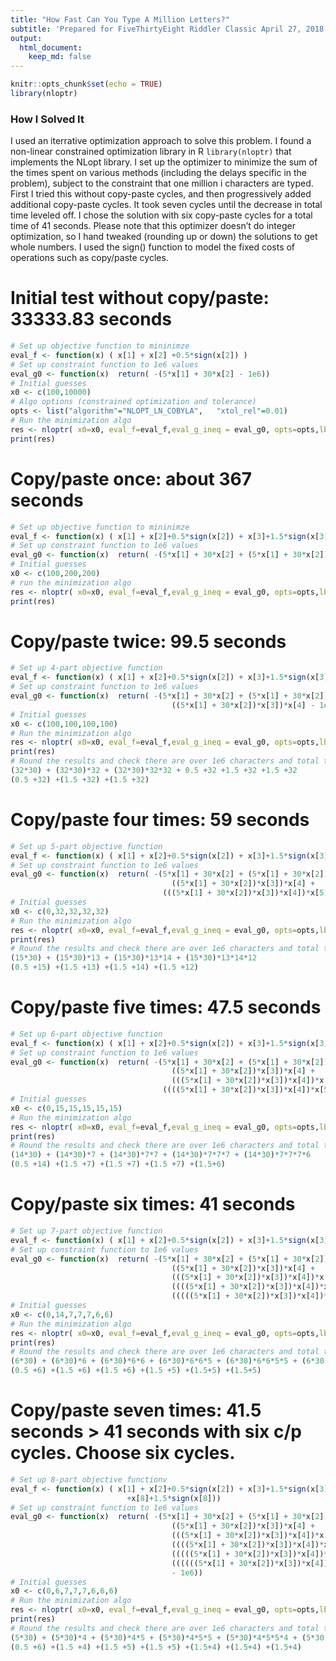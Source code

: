 ```yaml
---
title: "How Fast Can You Type A Million Letters?"
subtitle: 'Prepared for FiveThirtyEight Riddler Classic April 27, 2018'
output:
  html_document:
    keep_md: false
---
```


```r
knitr::opts_chunk$set(echo = TRUE)
library(nloptr)
```

### How I Solved It
I used an iterrative optimization approach to solve this problem.  I found a non-linear constrained optimization library in R `library(nloptr)` that implements the NLopt library. I set up the optimizer to minimize the sum of the times spent on various methods (including the delays specific in the problem), subject to the constraint that one million i characters are typed.  First I tried this without copy-paste cycles, and then progressively added additional copy-paste cycles.  It took seven cycles until the decrease in total time leveled off.  I chose the solution with six copy-paste cycles for a total time of 41 seconds.   Please note that this optimizer doesn't do integer optimization, so I hand tweaked (rounding up or down) the solutions to get whole numbers.  I used the sign() function to model the fixed costs of operations such as copy/paste cycles.

# Initial test without copy/paste: 33333.83 seconds
```r
# Set up objective function to mininimze
eval_f <- function(x) ( x[1] + x[2] +0.5*sign(x[2]) )
# Set up constraint function to 1e6 values
eval_g0 <- function(x)  return( -(5*x[1] + 30*x[2] - 1e6))
# Initial guesses
x0 <- c(100,10000)
# Algo options (constrained optimization and tolerance)
opts <- list("algorithm"="NLOPT_LN_COBYLA",   "xtol_rel"=0.01)
# Run the minimization algo
res <- nloptr( x0=x0, eval_f=eval_f,eval_g_ineq = eval_g0, opts=opts,lb=c(0,0))
print(res)
```

# Copy/paste once: about 367 seconds
```r
# Set up objective function to mininimze
eval_f <- function(x) ( x[1] + x[2]+0.5*sign(x[2]) + x[3]+1.5*sign(x[3]) )
# Set up constraint function to 1e6 values
eval_g0 <- function(x)  return( -(5*x[1] + 30*x[2] + (5*x[1] + 30*x[2])*x[3] - 1e6))
# Initial guesses
x0 <- c(100,200,200)
# run the minimization algo
res <- nloptr( x0=x0, eval_f=eval_f,eval_g_ineq = eval_g0, opts=opts,lb=c(0,0,0))
print(res)
```

# Copy/paste twice: 99.5 seconds
```r
# Set up 4-part objective function
eval_f <- function(x) ( x[1] + x[2]+0.5*sign(x[2]) + x[3]+1.5*sign(x[3]) + x[4]+1.5*sign(x[4]) )
# Set up constraint function to 1e6 values
eval_g0 <- function(x)  return( -(5*x[1] + 30*x[2] + (5*x[1] + 30*x[2])*x[3] + 
                                    ((5*x[1] + 30*x[2])*x[3])*x[4] - 1e6))
# Initial guesses
x0 <- c(100,100,100,100)
# Run the minimization algo
res <- nloptr( x0=x0, eval_f=eval_f,eval_g_ineq = eval_g0, opts=opts,lb=c(0,0,0,0))
print(res)
# Round the results and check there are over 1e6 characters and total time
(32*30) + (32*30)*32 + (32*30)*32*32 + 0.5 +32 +1.5 +32 +1.5 +32
(0.5 +32) +(1.5 +32) +(1.5 +32)
```

# Copy/paste four times: 59 seconds
```r
# Set up 5-part objective function
eval_f <- function(x) ( x[1] + x[2]+0.5*sign(x[2]) + x[3]+1.5*sign(x[3]) + x[4]+1.5*sign(x[4]) + x[5]+1.5*sign(x[5]) )
# Set up constraint function to 1e6 values
eval_g0 <- function(x)  return( -(5*x[1] + 30*x[2] + (5*x[1] + 30*x[2])*x[3] + 
                                    ((5*x[1] + 30*x[2])*x[3])*x[4] +
                                  (((5*x[1] + 30*x[2])*x[3])*x[4])*x[5] - 1e6))
# Initial guesses
x0 <- c(0,32,32,32,32)
# Run the minimization algo
res <- nloptr( x0=x0, eval_f=eval_f,eval_g_ineq = eval_g0, opts=opts,lb=c(0,0,0,0,0))
print(res)
# Round the results and check there are over 1e6 characters and total time
(15*30) + (15*30)*13 + (15*30)*13*14 + (15*30)*13*14*12
(0.5 +15) +(1.5 +13) +(1.5 +14) +(1.5 +12)
```


# Copy/paste five times: 47.5 seconds
```r
# Set up 6-part objective function
eval_f <- function(x) ( x[1] + x[2]+0.5*sign(x[2]) + x[3]+1.5*sign(x[3]) + x[4]+1.5*sign(x[4]) +  x[5]+1.5*sign(x[5]) +x[6]+1.5*sign(x[6]))
# Set up constraint function to 1e6 values
eval_g0 <- function(x)  return( -(5*x[1] + 30*x[2] + (5*x[1] + 30*x[2])*x[3] + 
                                    ((5*x[1] + 30*x[2])*x[3])*x[4] +
                                    (((5*x[1] + 30*x[2])*x[3])*x[4])*x[5] +
                                  ((((5*x[1] + 30*x[2])*x[3])*x[4])*x[5])*x[6]- 1e6))
# Initial guesses
x0 <- c(0,15,15,15,15,15)
# Run the minimization algo
res <- nloptr( x0=x0, eval_f=eval_f,eval_g_ineq = eval_g0, opts=opts,lb=c(0,0,0,0,0,0))
print(res)
# Round the results and check there are over 1e6 characters and total time
(14*30) + (14*30)*7 + (14*30)*7*7 + (14*30)*7*7*7 + (14*30)*7*7*7*6
(0.5 +14) +(1.5 +7) +(1.5 +7) +(1.5 +7) +(1.5+6)
```



# Copy/paste six times: 41 seconds
```r
# Set up 7-part objective function
eval_f <- function(x) ( x[1] + x[2]+0.5*sign(x[2]) + x[3]+1.5*sign(x[3]) + x[4]+1.5*sign(x[4]) + x[5]+1.5*sign(x[5]) +x[6]+1.5*sign(x[6]) +x[7]+1.5*sign(x[7]))
# Set up constraint function to 1e6 values
eval_g0 <- function(x)  return( -(5*x[1] + 30*x[2] + (5*x[1] + 30*x[2])*x[3] + 
                                    ((5*x[1] + 30*x[2])*x[3])*x[4] +
                                    (((5*x[1] + 30*x[2])*x[3])*x[4])*x[5] +
                                    ((((5*x[1] + 30*x[2])*x[3])*x[4])*x[5])*x[6] +
                                    (((((5*x[1] + 30*x[2])*x[3])*x[4])*x[5])*x[6])*x[7] - 1e6))
# Initial guesses
x0 <- c(0,14,7,7,7,6,6)
# Run the minimization algo
res <- nloptr( x0=x0, eval_f=eval_f,eval_g_ineq = eval_g0, opts=opts,lb=c(0,0,0,0,0,0,0))
print(res)
# Round the results and check there are over 1e6 characters and total time
(6*30) + (6*30)*6 + (6*30)*6*6 + (6*30)*6*6*5 + (6*30)*6*6*5*5 + (6*30)*6*6*5*5*5
(0.5 +6) +(1.5 +6) +(1.5 +6) +(1.5 +5) +(1.5+5) +(1.5+5)
```


# Copy/paste seven times: 41.5 seconds > 41 seconds with six c/p cycles. Choose six cycles.
```r
# Set up 8-part objective functionv
eval_f <- function(x) ( x[1] + x[2]+0.5*sign(x[2]) + x[3]+1.5*sign(x[3]) + x[4]+1.5*sign(x[4]) + x[5]+1.5*sign(x[5]) +x[6]+1.5*sign(x[6]) +x[7]+1.5*sign(x[7]) +
                          +x[8]+1.5*sign(x[8]))
# Set up constraint function to 1e6 values
eval_g0 <- function(x)  return( -(5*x[1] + 30*x[2] + (5*x[1] + 30*x[2])*x[3] + 
                                    ((5*x[1] + 30*x[2])*x[3])*x[4] +
                                    (((5*x[1] + 30*x[2])*x[3])*x[4])*x[5] +
                                    ((((5*x[1] + 30*x[2])*x[3])*x[4])*x[5])*x[6] +
                                    (((((5*x[1] + 30*x[2])*x[3])*x[4])*x[5])*x[6])*x[7] +
                                    ((((((5*x[1] + 30*x[2])*x[3])*x[4])*x[5])*x[6])*x[7])*x[8]
                                    - 1e6))
# Initial guesses
x0 <- c(0,6,7,7,7,6,6,6)
# Run the minimization algo
res <- nloptr( x0=x0, eval_f=eval_f,eval_g_ineq = eval_g0, opts=opts,lb=c(0,0,0,0,0,0,0,0))
print(res)
# Round the results and check there are over 1e6 characters and total time
(5*30) + (5*30)*4 + (5*30)*4*5 + (5*30)*4*5*5 + (5*30)*4*5*5*4 + (5*30)*4*5*5*4*4 +(5*30)*4*5*5*4*4*3
(0.5 +6) +(1.5 +4) +(1.5 +5) +(1.5 +5) +(1.5+4) +(1.5+4) +(1.5+4)
```